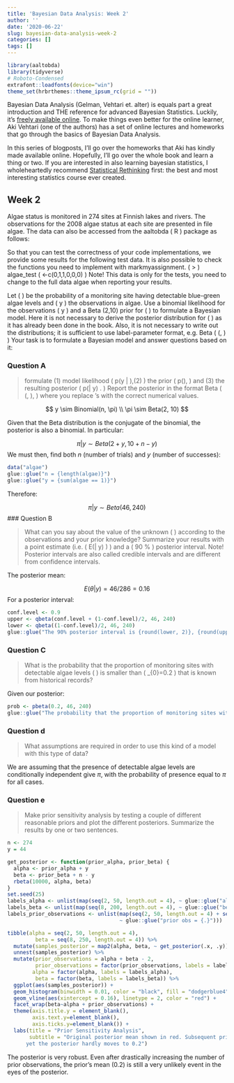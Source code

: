 ```yaml
---
title: 'Bayesian Data Analysis: Week 2'
author: ''
date: '2020-06-22'
slug: bayesian-data-analysis-week-2
categories: []
tags: []
---
```


```r
library(aaltobda)
library(tidyverse)
# Roboto-Condensed
extrafont::loadfonts(device="win")
theme_set(hrbrthemes::theme_ipsum_rc(grid = ""))
```


Bayesian Data Analysis (Gelman, Vehtari et. alter) is equals part a great introduction and THE reference for advanced Bayesian Statistics. Luckily, it's [freely available online](http://www.stat.columbia.edu/~gelman/book/). To make things even better for the online learner, Aki Vehtari (one of the authors) has a set of online lectures and homeworks that go through the basics of Bayesian Data Analysis.

In this series of blogposts, I'll go over the homeworks that Aki has kindly made available online. Hopefully, I'll go over the whole book and learn a thing or two. If you are interested in also learning bayesian statistics, I wholeheartedly recommend [Statistical Rethinking](https://xcelab.net/rm/statistical-rethinking/) first: the best and most interesting statistics course ever created. 

## Week 2

Algae status is monitored in 274 sites at Finnish lakes and rivers. The observations for the 2008 algae status at each site are presented in file algae. The data can also be accessed from the aaltobda \( R \) package as follows:

So that you can test the correctness of your code implementations, we provide some results for the following test data. It is also possible to check the functions you need to implement with markmyassignment.
\( > \) algae_test \( <-c(0,1,1,0,0,0) \)
Note! This data is only for the tests, you need to change to the full data algae when reporting your results.

Let \( \pi \) be the probability of a monitoring site having detectable blue-green algae levels and \( y \) the observations in algae. Use a binomial likelihood for the observations \( y \) and a Beta (2,10) prior for \( \pi \) to formulate a Bayesian model. Here it is not necessary to derive the posterior distribution for \( \pi \) as it has already been done in the book. Also, it is not necessary to write out the distributions; it is sufficient to use label-parameter format, e.g. Beta \( (\cdot, \cdot) \)
Your task is to formulate a Bayesian model and answer questions based on it:

### Question A

> formulate (1) model likelihood \( p(y | \pi),(2) \) the prior \( p(\pi), \) and (3) the resulting posterior \( p(\pi | y) . \) Report the posterior in the format Beta \( (\cdot, \cdot), \) where you replace 's with the correct numerical values.

$$
y \sim Binomial(n, \pi) \\
\pi \sim Beta(2, 10)
$$

Given that the Beta distribution is the conjugate of the binomial, the posterior is also a binomial. In particular:

$$
\pi | y \sim Beta(2 + y, 10 + n - y)
$$
We must then, find both $n$ (number of trials) and $y$ (number of successes):

```r
data("algae")
glue::glue("n = {length(algae)}")
glue::glue("y = {sum(algae == 1)}")
```

Therefore:

$$
\pi | y \sim Beta(46, 240)
$$
### Question B

> What can you say about the value of the unknown \( \pi \) according to the observations and your prior knowledge? Summarize your results with a point estimate (i.e. \( E(\pi | y) \) ) and a \( 90 \% \) posterior interval. Note! Posterior intervals are also called credible intervals and are different from confidence intervals.

The posterior mean:

$$
E(\theta | y) = 46 / 286 = 0.16
$$
For a posterior interval:

```r
conf.level <- 0.9
upper <- qbeta(conf.level + (1-conf.level)/2, 46, 240)
lower <- qbeta((1-conf.level)/2, 46, 240)
glue::glue("The 90% posterior interval is {round(lower, 2)}, {round(upper, 2)}")
```

### Question C

> What is the probability that the proportion of monitoring sites with detectable algae levels \( \pi \) is smaller than \( \pi_{0}=0.2 \) that is known from historical records?

Given our posterior: 

```r
prob <- pbeta(0.2, 46, 240)
glue::glue("The probability that the proportion of monitoring sites with detectable algae levels is smaller than 0.2 is {round(prob, 2)}")
```

### Question d

> What assumptions are required in order to use this kind of a model with this type of data?

We are assuming that the presence of detectable algae levels are conditionally independent give $\pi$, with the probability of presence equal to $\pi$ for all cases. 

### Question e

> Make prior sensitivity analysis by testing a couple of different reasonable priors and plot the different posteriors. Summarize the results by one or two sentences.

```r
n <- 274
y = 44

get_posterior <- function(prior_alpha, prior_beta) {
  alpha <- prior_alpha + y
  beta <- prior_beta + n - y
  rbeta(10000, alpha, beta)
}
set.seed(25)
labels_alpha <- unlist(map(seq(2, 50, length.out = 4), ~ glue::glue("alpha = {.}")))
labels_beta <- unlist(map(seq(8, 200, length.out = 4), ~ glue::glue("beta = {.}")))
labels_prior_observations <- unlist(map(seq(2, 50, length.out = 4) + seq(8, 200, length.out = 4) - 2,
                                    ~ glue::glue("prior obs = {.}")))

tibble(alpha = seq(2, 50, length.out = 4),
         beta = seq(8, 250, length.out = 4)) %>% 
  mutate(samples_posterior = map2(alpha, beta, ~ get_posterior(.x, .y))) %>% 
  unnest(samples_posterior) %>% 
  mutate(prior_observations = alpha + beta - 2,
         prior_observations = factor(prior_observations, labels = labels_prior_observations),
        alpha = factor(alpha, labels = labels_alpha),
         beta = factor(beta, labels = labels_beta)) %>% 
  ggplot(aes(samples_posterior)) +
  geom_histogram(binwidth = 0.01, color = "black", fill = "dodgerblue4", alpha = 0.5) +
  geom_vline(aes(xintercept = 0.16), linetype = 2, color = "red") +
  facet_wrap(beta~alpha + prior_observations) +
  theme(axis.title.y = element_blank(),
        axis.text.y=element_blank(),
        axis.ticks.y=element_blank()) +
  labs(title = "Prior Sensitivity Analysis",
       subtitle = "Original posterior mean shown in red. Subsequent priors are increasingly concentrated around 0.2,
      yet the posterior hardly moves to 0.2")

```

The posterior is very robust. Even after drastically increasing the number of prior observations, the prior's mean (0.2) is still a very unlikely event in the eyes of the posterior. 


